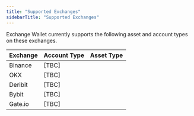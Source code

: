 ```yaml
---
title: "Supported Exchanges"
sidebarTitle: "Supported Exchanges"
---
```


Exchange Wallet currently supports the following asset and account types on these exchanges.

| Exchange              | Account Type               | Asset Type
| --------------------- | -------------------------- | -----------------------
| Binance               | [TBC]                      |
| OKX                   | [TBC]                      |
| Deribit               | [TBC]                      |
| Bybit                 | [TBC]                      |
| Gate.io               | [TBC]                      |